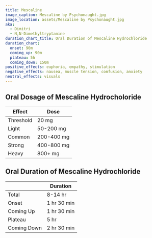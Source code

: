 ```yaml
---
title: Mescaline
image_caption: Mescaline by Psychonaught.jpg
image_location: assets/Mescaline by Psychonaught.jpg
aka:
  - Dimitri
  - N,N-Dimethyltryptamine
duration_chart_title: Oral Duration of Mescaline Hydrochloride
duration_chart:
  onset: 90m
  coming_up: 90m
  plateau: 5h
  coming_down: 150m
positive_effects: euphoria, empathy, stimulation
negative_effects: nausea, muscle tension, confusion, anxiety
neutral_effects: visuals
---
```


## Oral Dosage of Mescaline Hydrocholoride
| Effect | Dose |
| --- | --- |
| Threshold | 20 mg |
| Light | 50-200 mg |
| Common | 200-400 mg |
| Strong | 400-800 mg |
| Heavy | 800+ mg |

## Oral Duration of Mescaline Hydrochloride
|  | Duration |
| --- | --- |
| Total | 8-14 hr |
| Onset | 1 hr 30 min |
| Coming Up | 1 hr 30 min |
| Plateau | 5 hr |
| Coming Down | 2 hr 30 min |





